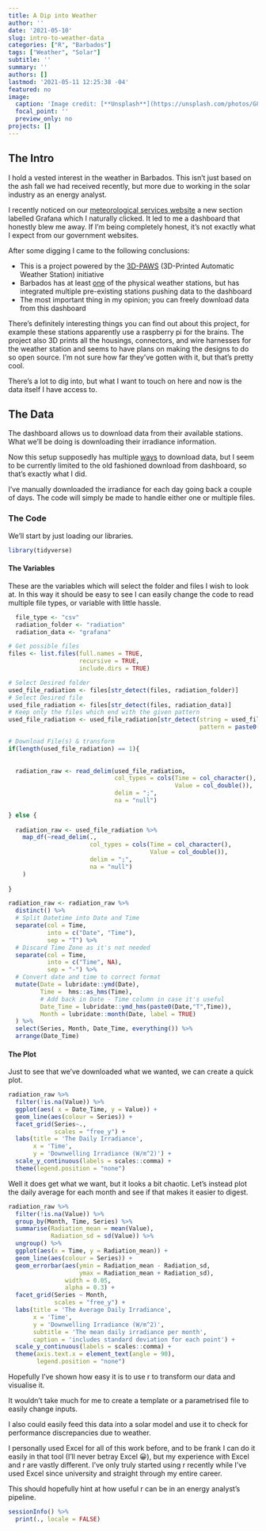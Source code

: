 ```yaml
---
title: A Dip into Weather
author: ''
date: '2021-05-10'
slug: intro-to-weather-data
categories: ["R", "Barbados"]
tags: ["Weather", "Solar"]
subtitle: ''
summary: ''
authors: []
lastmod: '2021-05-11 12:25:38 -04'
featured: no
image:
  caption: 'Image credit: [**Unsplash**](https://unsplash.com/photos/G8TYda6HWU8)'
  focal_point: ''
  preview_only: no
projects: []
---
```

## The Intro

I hold a vested interest in the weather in Barbados. This isn't just based on the ash fall we had received recently, but more due to working in the solar industry as an energy analyst.

I recently noticed on our [meteorological services website](https://www.barbadosweather.org/) a new section labelled Grafana which I naturally clicked. It led to me a dashboard that honestly blew me away. If I'm being completely honest, it's not exactly what I expect from our government websites.

After some digging I came to the following conclusions:

- This is a project powered by the [3D-PAWS](https://www.icdp.ucar.edu/core-programs/3dpaws/) (3D-Printed Automatic Weather Station) initiative
- Barbados has at least [one](http://3d-barbados.chordsrt.com/instruments/1) of the physical weather stations, but has integrated multiple pre-existing stations pushing data to the dashboard
- The most important thing in my opinion; you can freely download data from this dashboard

There's definitely interesting things you can find out about this project, for example these stations apparently use a raspberry pi for the brains. The project also  3D prints all the housings, connectors, and wire harnesses for the weather station and seems to have plans on making the designs to do so open source. I'm not sure how far they've gotten with it, but that's pretty cool.

There's a lot to dig into, but what I want to touch on here and now is the data itself I have access to.

## The Data

The dashboard allows us to download data from their available stations. What we'll be doing is downloading their irradiance information.

Now this setup supposedly has multiple  [ways](https://earthcubeprojects-chords.github.io/chords-docs/usingchords/#retrieving-data) to download data, but I seem to be currently limited to the old fashioned download from dashboard, so that's exactly what I did.

I've manually downloaded the irradiance for each day going back a couple of days. The code will simply be made to handle either one or multiple files.

### The Code

We'll start by just loading our libraries.
```r
library(tidyverse)
```


#### The Variables

These are the variables which will select the folder and files I wish to look at. In this way it should be easy to see I can easily change the code to read multiple file types, or variable with little hassle.

```r
  file_type <- "csv"
  radiation_folder <- "radiation"
  radiation_data <- "grafana"
```


```r

# Get possible files
files <- list.files(full.names = TRUE,
                    recursive = TRUE,
                    include.dirs = TRUE)

# Select Desired folder
used_file_radiation <- files[str_detect(files, radiation_folder)]
# Select Desired file
used_file_radiation <- files[str_detect(files, radiation_data)]
# Keep only the files which end with the given pattern
used_file_radiation <- used_file_radiation[str_detect(string = used_file_radiation,
                                                      pattern = paste0("(",file_type,")$"))]

# Download File(s) & transform
if(length(used_file_radiation) == 1){
  
  
  radiation_raw <- read_delim(used_file_radiation,
                              col_types = cols(Time = col_character(),
                                               Value = col_double()),
                              delim = ";",
                              na = "null") 
  
} else {
  
  radiation_raw <- used_file_radiation %>%
    map_df(~read_delim(.,
                       col_types = cols(Time = col_character(),
                                        Value = col_double()),
                       delim = ";",
                       na = "null")
    )
  
} 

radiation_raw <- radiation_raw %>%
  distinct() %>%
  # Split Datetime into Date and Time
  separate(col = Time,
           into = c("Date", "Time"),
           sep = "T") %>%
  # Discard Time Zone as it's not needed
  separate(col = Time,
           into = c("Time", NA),
           sep = "-") %>%
  # Convert date and time to correct format
  mutate(Date = lubridate::ymd(Date),
         Time =  hms::as_hms(Time),
         # Add back in Date - Time column in case it's useful
         Date_Time = lubridate::ymd_hms(paste0(Date,"T",Time)),
         Month = lubridate::month(Date, label = TRUE)
  ) %>%
  select(Series, Month, Date_Time, everything()) %>%
  arrange(Date_Time)

```


#### The Plot

Just to see that we've downloaded what we wanted, we can create a quick plot.
```r

radiation_raw %>%
  filter(!is.na(Value)) %>%
  ggplot(aes( x = Date_Time, y = Value)) +
  geom_line(aes(colour = Series)) +
  facet_grid(Series~.,
             scales = "free_y") +
  labs(title = 'The Daily Irradiance',
       x = 'Time',
       y = 'Downwelling Irradiance (W/m^2)') +
  scale_y_continuous(labels = scales::comma) +
  theme(legend.position = "none")
```

Well it does get what we want, but it looks a bit chaotic. Let's instead plot the daily average for each month and see if that makes it easier to digest.

```r

radiation_raw %>%
  filter(!is.na(Value)) %>%
  group_by(Month, Time, Series) %>%
  summarise(Radiation_mean = mean(Value),
            Radiation_sd = sd(Value)) %>%
  ungroup() %>%
  ggplot(aes(x = Time, y = Radiation_mean)) +
  geom_line(aes(colour = Series)) +
  geom_errorbar(aes(ymin = Radiation_mean - Radiation_sd,
                    ymax = Radiation_mean + Radiation_sd),
                width = 0.05,
                alpha = 0.3) +
  facet_grid(Series ~ Month,
             scales = "free_y") +
  labs(title = 'The Average Daily Irradiance',
       x = 'Time',
       y = 'Downwelling Irradiance (W/m^2)',
       subtitle = 'The mean daily irradiance per month',
       caption = 'includes standard deviation for each point') +
  scale_y_continuous(labels = scales::comma) +
  theme(axis.text.x = element_text(angle = 90),
        legend.position = "none")  

```

Hopefully I've shown how easy it is to use r to transform our data and visualise it.

It wouldn't take much for me to create a template or a parametrised file to easily change inputs.

I also could easily feed this data into a solar model and use it to check for performance discrepancies due to weather.


I personally used Excel for all of this work before, and to be frank I can do it easily in that tool (I'll never betray Excel 😀), but my experience with Excel and r are vastly different. I've only truly started using r recently while I've used Excel since university and straight through my entire career.

This should hopefully hint at how useful r can be in an energy analyst's pipeline.

```r
sessionInfo() %>%
  print(., locale = FALSE)
```
